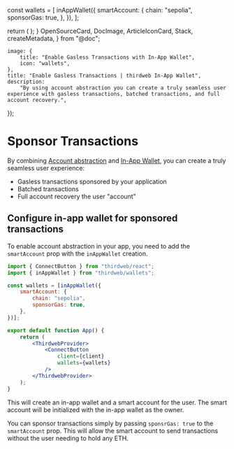 
const wallets = [
  inAppWallet({
    smartAccount: {
      chain: "sepolia",
      sponsorGas: true,
    },
  }),
];

  return (
    <ThirdwebProvider>
      <ConnectButton client={client} wallets={wallets} />
    </ThirdwebProvider>
  );
}
	OpenSourceCard,
	DocImage,
	ArticleIconCard,
	Stack,
	createMetadata,
} from "@doc";

	image: {
		title: "Enable Gasless Transactions with In-App Wallet",
		icon: "wallets",
	},
	title: "Enable Gasless Transactions | thirdweb In-App Wallet",
	description:
		"By using account abstraction you can create a truly seamless user experience with gasless transactions, batched transactions, and full account recovery.",
});

# Sponsor Transactions

By combining [Account abstraction](/connect/account-abstraction) and [In-App Wallet](/connect/in-app-wallet/overview), you can create a truly seamless user experience:

- Gasless transactions sponsored by your application
- Batched transactions
- Full account recovery the user "account"

## Configure in-app wallet for sponsored transactions

To enable account abstraction in your app, you need to add the `smartAccount` prop with the `inAppWallet` creation.

```jsx
import { ConnectButton } from "thirdweb/react";
import { inAppWallet } from "thirdweb/wallets";

const wallets = [inAppWallet({
	smartAccount: {
		chain: "sepolia",
		sponsorGas: true,
	},
})];

export default function App() {
	return (
		<ThirdwebProvider>
			<ConnectButton
				client={client}
				wallets={wallets}
			/>
		</ThirdwebProvider>
	);
}
```

This will create an in-app wallet and a smart account for the user. The smart account will be initialized with the in-app wallet as the owner.

You can sponsor transactions simply by passing `sponsrGas: true` to the `smartAccount` prop. This will allow the smart account to send transactions without the user needing to hold any ETH.
